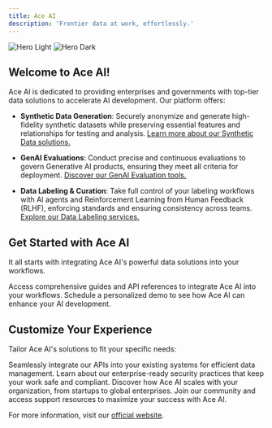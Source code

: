 ```yaml
---
title: Ace AI
description: 'Frontier data at work, effortlessly.'
---
```


<img
  className="block dark:hidden"
  src="/images/hero-light.svg"
  alt="Hero Light"
/>
<img
  className="hidden dark:block"
  src="/images/hero-dark.svg"
  alt="Hero Dark"
/>

## Welcome to Ace AI!

Ace AI is dedicated to providing enterprises and governments with top-tier data solutions to accelerate AI development. Our platform offers:

- **Synthetic Data Generation**: Securely anonymize and generate high-fidelity synthetic datasets while preserving essential features and relationships for testing and analysis. [Learn more about our Synthetic Data solutions.](https://www.aceaicompany.com/)

- **GenAI Evaluations**: Conduct precise and continuous evaluations to govern Generative AI products, ensuring they meet all criteria for deployment. [Discover our GenAI Evaluation tools.](https://www.aceaicompany.com/genai)

- **Data Labeling & Curation**: Take full control of your labeling workflows with AI agents and Reinforcement Learning from Human Feedback (RLHF), enforcing standards and ensuring consistency across teams. [Explore our Data Labeling services.](https://www.aceaicompany.com/)


## Get Started with Ace AI

It all starts with integrating Ace AI's powerful data solutions into your workflows.

<CardGroup cols={2}>
  <Card
    title="Explore Our Documentation"
    icon="book-open"
    href="https://docs.aceaicompany.com/"
  >
    Access comprehensive guides and API references to integrate Ace AI into your workflows.
  </Card>
  <Card
    title="Request a Demo"
    icon="video"
    href="https://www.aceaicompany.com/"
  >
    Schedule a personalized demo to see how Ace AI can enhance your AI development.
  </Card>
</CardGroup>

## Customize Your Experience

Tailor Ace AI's solutions to fit your specific needs:

<CardGroup cols={2}>
  <Card
    title="API Integration"
    icon="code"
    href="https://docs.aceaicompany.com/api-reference/introduction"
  >
    Seamlessly integrate our APIs into your existing systems for efficient data management.
  </Card>
  <Card
    title="Security and Compliance"
    icon="shield"
    href="https://www.aceaicompany.com/"
  >
    Learn about our enterprise-ready security practices that keep your work safe and compliant.
  </Card>
  <Card
    title="Scalability Options"
    icon="chart-mixed"
    href="https://www.aceaicompany.com/"
  >
    Discover how Ace AI scales with your organization, from startups to global enterprises.
  </Card>
  <Card
    title="Support and Community"
    icon="users"
    href="https://www.aceaicompany.com/"
  >
    Join our community and access support resources to maximize your success with Ace AI.
  </Card>
</CardGroup>

For more information, visit our [official website](https://www.aceaicompany.com/).
